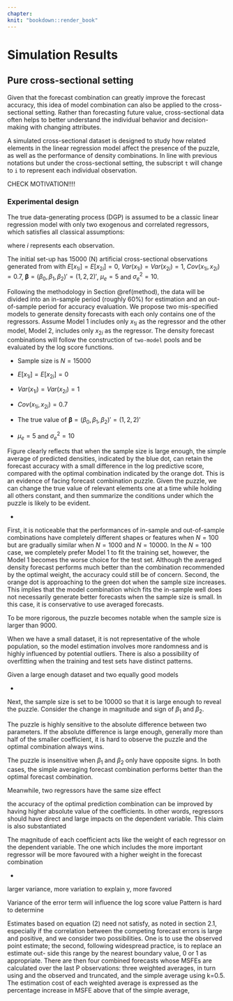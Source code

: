 ```yaml
---
chapter: 
knit: "bookdown::render_book"
---
```


# Simulation Results

## Pure cross-sectional setting

Given that the forecast combination can greatly improve the forecast accuracy, this idea of model combination can also be applied to the cross-sectional setting. Rather than forecasting future value, cross-sectional data often helps to better understand the individual behavior and decision-making with changing attributes. 

A simulated cross-sectional dataset is designed to study how related elements in the linear regression model affect the presence of the puzzle, as well as the performance of density combinations. In line with previous notations but under the cross-sectional setting, the subscript `t` will change to `i` to represent each individual observation.


CHECK MOTIVATION!!!! 

### Experimental design

The true data-generating process (DGP) is assumed to be a classic linear regression model with only two exogenous and correlated regressors, which satisfies all classical assumptions:

\begin{equation}
\label{eqn:DGP}
y_i = \beta_0 + \beta_1 x_{1i} + \beta_2 x_{2i} + e_i, \ \ e_i \stackrel{i.i.d}{\sim} N(\mu_e,\sigma^2_e) \\
\end{equation}

where $i$ represents each observation.  

The initial set-up has 15000 (N) artificial cross-sectional observations generated from \ref{eqn:DGP} with $E[x_{1i}] = E[x_{2i}] = 0$, $Var(x_{1i}) = Var(x_{2i}) = 1$, $Cov(x_{1i}, x_{2i}) = 0.7$, $\pmb{\beta} = (\beta_0, \beta_1, \beta_2)' = (1,2,2)'$, $\mu_e = 5$ and $\sigma^2_e=10$.

Following the methodology in Section \@ref(method), the data will be divided into an in-sample period (roughly 60%) for estimation and an out-of-sample period for accuracy evaluation. We propose two mis-specified models to generate density forecasts with each only contains one of the regressors. Assume Model 1 includes only $x_{1i}$ as the regressor and the other model, Model 2, includes only $x_{2i}$ as the regressor. The density forecast combinations will follow the construction of `two-model` pools and be evaluated by the log score functions. 


+ Sample size is $N=15000$

+ $E[x_{1i}] = E[x_{2i}] = 0$

+ $Var(x_{1i}) = Var(x_{2i}) = 1$

+ $Cov(x_{1i}, x_{2i}) = 0.7$

+ The true value of $\pmb{\beta} = (\beta_0, \beta_1, \beta_2)' = (1,2,2)'$

+ $\mu_e = 5$ and $\sigma^2_e=10$


\begin{figure}[ht]
\centering
\includegraphics[scale=0.6]{figures/Sample_Size_15000.pdf}
\caption{Two curves refer to the in-sample (left) and out-of-sample (right) performance of density combinations with artificial cross-sectional data under the initial set-up. The x-axis represents the weight assignment on the Model 1 and the y-axis indicates the log score for each density combination. The orange dot represents the optimal set of weights and the corresponding log predictive score in each case, while the blue dot indicates the forecast performance of the simple averaging method. The green dot, as a reference, refers to the maximum point of the out-of-sample curve.}
\label{fig:ss15000}
\end{figure}

Figure \ref{fig:ss15000} clearly reflects that when the sample size is large enough, the simple average of predicted densities, indicated by the blue dot, can retain the forecast accuracy with a small difference in the log predictive score, compared with the optimal combination indicated by the orange dot. This is an evidence of facing forecast combination puzzle. Given the puzzle, we can change the true value of relevant elements one at a time while holding all others constant, and then summarize the conditions under which the puzzle is likely to be evident.


+ \bf{Sample Size}

\begin{figure}[ht]
\centering
\includegraphics[scale=0.35]{figures/Sample_Size_100-10000.png}
\caption{Three columns refer to cases when $N=100$, $N=1000$, and $N=10000$ respectively while keeping all others constant as the initial set-up. The upper graphs represent the in-sample combination performance and the bottom graphs represent the out-of-sample combination accuracy. The meanings of colored dots are the same as those in Figure \ref{fig:ss15000}.}
\label{fig:ss}
\end{figure}

First, it is noticeable that the performances of in-sample and out-of-sample combinations have completely different shapes or features when $N=100$ but are gradually similar when $N=1000$ and $N=10000$. In the $N=100$ case, we completely prefer Model 1 to fit the training set, however, the Model 1 becomes the worse choice for the test set. Although the averaged density forecast performs much better than the combination recommended by the optimal weight, the accuracy could still be of concern. Second, the orange dot is approaching to the green dot when the sample size increases. This implies that the model combination which fits the in-sample well does not necessarily generate better forecasts when the sample size is small. In this case, it is conservative to use averaged forecasts.


To be more rigorous, the puzzle becomes notable when the sample size is larger than 9000. 

When we have a small dataset, it is not representative of the whole population, so the model estimation involves more randomness and is highly influenced by potential outliers. There is also a possibility of overfitting when the training and test sets have distinct patterns.

Given a large enough dataset and two equally good models



+ \bf{Magnitude and Sign of $\pmb{\beta}$}

Next, the sample size is set to be 10000 so that it is large enough to reveal the puzzle. Consider the change in magnitude and sign of $\beta_1$ and $\beta_2$.

\begin{figure}[ht]
\centering
\includegraphics[scale=0.35]{figures/Beta_diff_mag.png}
\caption{In this case, $\beta_1$ and $\beta_2$ have the same sign but different magnitudes. The first column refers to $\beta_1=2$ and $\beta_2=3$, the second column refers to $\beta_1=2$ and $\beta_2=4$, and the first column refers to $\beta_1=2$ and $\beta_2=6$.}
\label{fig:magnitude}
\end{figure}

The puzzle is highly sensitive to the absolute difference between two parameters. If the absolute difference is large enough, generally more than half of the smaller coefficient, it is hard to observe the puzzle and the optimal combination always wins.

\begin{figure}[ht]
\centering
\includegraphics[scale=0.55]{figures/Beta_diff_sign.png}
\caption{In both cases, $\beta_1$ and $\beta_2$ have the same magnitude but different signs, i.e. $\beta_1=-\beta_2$. The first column considers the case when $\beta_1=2$ and $\beta_2=-2$ and the second column considers the case when $\beta_1=4$ and $\beta_2=-4$.}
\label{fig:sign}
\end{figure}

The puzzle is insensitive when $\beta_1$ and $\beta_2$ only have opposite signs. In both cases, the simple averaging forecast combination performs better than the optimal forecast combination. 

Meanwhile, two regressors have the same size effect

the accuracy of the optimal prediction combination can be improved by having higher absolute value of the coefficients. In other words, regressors should have direct and large impacts on the dependent variable. This claim is also substantiated


The magnitude of each coefficient acts like the weight of each regressor on the dependent variable. 
The one which includes the more important regressor will be more favoured with a higher weight in the forecast combination



+ \bf{Variance of regressors}

\begin{figure}[ht]
\centering
\includegraphics[scale=0.35]{figures/x_var.png}
\caption{The first column refers to the case when }
\label{fig:xvar}
\end{figure}


larger variance, more variation to explain y, more favored


Variance of the error term will influence the log score value
Pattern is hard to determine


Estimates based on equation (2) need not satisfy, as noted in section 2.1, especially if the correlation between the competing forecast errors is large and positive, and we consider two possibilities. One is to use the observed point estimate; the second, following widespread practice, is to replace an estimate out- side this range by the nearest boundary value, 0 or 1 as appropriate. There are then four combined forecasts whose MSFEs are calculated over the last P observations: three weighted averages, in turn using and the observed and truncated, and the simple average using k=0.5. The estimation cost of each weighted average is expressed as the percentage increase in MSFE above that of the simple average,




















